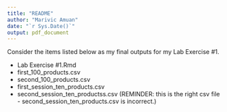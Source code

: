 ```yaml
---
title: "README"
author: "Marivic Amuan"
date: "`r Sys.Date()`"
output: pdf_document
---
```



Consider the items listed below as my final outputs for my Lab Exercise #1.

- Lab Exercise #1.Rmd
- first_100_products.csv
- second_100_products.csv
- first_session_ten_products.csv
- second_session_ten_productss.csv (REMINDER: this is the right csv file - second_session_ten_products.csv is incorrect.)